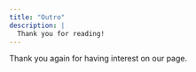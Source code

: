 ```yaml
---
title: "Outro"
description: |
  Thank you for reading!
---
```


Thank you again for having interest on our page.